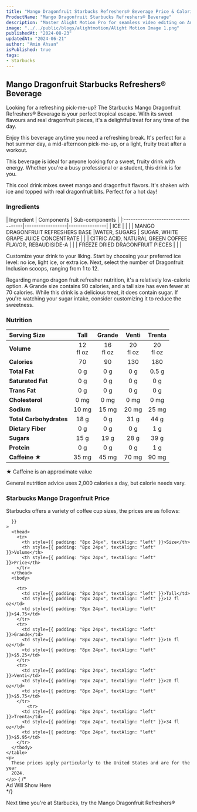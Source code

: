 ```yaml
---
title: "Mango Dragonfruit Starbucks Refreshers® Beverage Price & Calories"
ProductName: "Mango Dragonfruit Starbucks Refreshers® Beverage" 
description: "Master Alight Motion Pro for seamless video editing on Android, iOS, and Tablets with our ultimate guide, unlocking advanced features and elevating your skills in 2024!"
image: "../../public/blogs/alightmotion/Alight Motion Image 1.png"
publishedAt: "2024-08-23"
updatedAt: "2024-06-21"
author: "Amin Ahsan"
isPublished: true
tags:
- Starbucks
---
```


 
## Mango Dragonfruit Starbucks Refreshers® Beverage

Looking for a refreshing pick-me-up? The Starbucks Mango Dragonfruit Refreshers® Beverage is your perfect tropical escape.
With its sweet flavours and real dragonfruit pieces, it's a delightful treat for any time of the day.

Enjoy this beverage anytime you need a refreshing break. It's perfect for a hot summer day, a mid-afternoon pick-me-up, or a light, fruity treat after a workout.

This beverage is ideal for anyone looking for a sweet, fruity drink with energy.
Whether you're a busy professional or a student, this drink is for you.

This cool drink mixes sweet mango and dragonfruit flavors. It's shaken with ice and topped with real dragonfruit bits. Perfect for a hot day!


### Ingredients
<div style={{ overflowX: "scroll", fontSize: "14px" }}>
  | Ingredient                         | Components       | Sub-components |
  |:-----------------------------------|------------------|----------------|
  | ICE                                |                  |                | 
  | MANGO DRAGONFRUIT REFRESHERS BASE  |WATER, SUGARS    | SUGAR, WHITE GRAPE JUICE CONCENTRATE               | 
  |                                    | CITRIC ACID, NATURAL GREEN COFFEE FLAVOR, REBAUDISIDE-A                 |                | 
  | FREEZE DRIED DRAGONFRUIT PIECES                                   |                  |                | 
</div>

Customize your drink to your liking. Start by choosing your preferred ice level: no ice, light ice, or extra ice. Next, select the number of Dragonfruit Inclusion scoops, ranging from 1 to 12.

Regarding mango dragon fruit refresher nutrition, it's a relatively low-calorie option. A Grande size contains 90 calories, and a tall size has even fewer at 70 calories. While this drink is a delicious treat, it does contain sugar. If you're watching your sugar intake, consider customizing it to reduce the sweetness.

### Nutrition

|  Serving Size	            | Tall           | Grande        | Venti   | Trenta    |
|:--------------------------|:--------------:|:-----------:|:--------:|:--------:|
| **Volume**                | 12 <br/> fl oz | 16 <br/> fl oz |  20 <br/> fl oz | 20 <br/> fl oz |
| **Calories**              | 70             | 90          | 130      | 180      |
| **Total Fat**             | 0 g            | 0 g         | 0 g      | 0.5 g      |
| **Saturated Fat**         | 0 g            | 0 g         | 0 g      | 0 g      |
| **Trans Fat**             | 0 g            | 0 g         | 0 g      | 0 g      |
| **Cholesterol**           | 0 mg           | 0 mg        | 0 mg     | 0 mg     |
| **Sodium**                | 10 mg          | 15 mg       | 20 mg    | 25 mg    | 
| **Total Carbohydrates**   | 18 g           | 0 g         | 31 g      | 44 g      |
| **Dietary Fiber**         | 0 g            | 0 g         | 0 g      | 1 g      |
| **Sugars**                | 15 g            | 19 g         | 28 g      | 39 g      |
| **Protein**               | 0 g            | 0 g         | 0 g      | 1 g      |
| **Caffeine ★**            | 35 mg          | 45 mg      | 70 mg   | 90 mg   |

★ Caffeine is an approximate value

General nutrition advice uses 2,000 calories a day, but calorie needs vary.

<style jsx>{`
  @media (min-width: 768px) {
    .responsive-grid {
      display: grid;
      grid-template-columns: 1fr 1fr;
    }
  }
`}</style>

<div
  style={{
    backgroundColor: "#cee3de",
    borderLeft: "3px solid #0c7556",
   padding: "20px",
    paddingTop: "6px", // Add padding to the top
        display: "grid",
        height: "fit-content",
      }} 
  class="responsive-grid"
>
  <div>
    <h3>Starbucks Mango Dragonfruit Price</h3>
    <p>
      Starbucks offers a variety of coffee cup sizes, the prices are as follows:
    </p>
    <table
      style={{
        backgroundColor: "white",
        width: "100%",
        padding: "20px",
        borderCollapse: "collapse",
            borderRadius: "13px",
        
      }}
    >
      <thead>
        <tr>
          <th style={{ padding: "8px 24px", textAlign: "left" }}>Size</th>
          <th style={{ padding: "8px 24px", textAlign: "left" }}>Volume</th>
          <th style={{ padding: "8px 24px", textAlign: "left" }}>Price</th>
        </tr>
      </thead>
      <tbody>

        <tr>
          <td style={{ padding: "8px 24px", textAlign: "left" }}>Tall</td>
          <td style={{ padding: "8px 24px", textAlign: "left" }}>12 fl oz</td>
          <td style={{ padding: "8px 24px", textAlign: "left" }}>$4.75</td>
        </tr>
        <tr>
          <td style={{ padding: "8px 24px", textAlign: "left" }}>Grande</td>
          <td style={{ padding: "8px 24px", textAlign: "left" }}>16 fl oz</td>
          <td style={{ padding: "8px 24px", textAlign: "left" }}>$5.25</td>
        </tr>
        <tr>
          <td style={{ padding: "8px 24px", textAlign: "left" }}>Venti</td>
          <td style={{ padding: "8px 24px", textAlign: "left" }}>20 fl oz</td>
          <td style={{ padding: "8px 24px", textAlign: "left" }}>$5.75</td>
        </tr>
            <tr>
          <td style={{ padding: "8px 24px", textAlign: "left" }}>Trenta</td>
          <td style={{ padding: "8px 24px", textAlign: "left" }}>34 fl oz</td>
          <td style={{ padding: "8px 24px", textAlign: "left" }}>$5.95</td>
        </tr>
      </tbody>
    </table>
    <p>
      These prices apply particularly to the United States and are for the year
      2024.
    </p>
  </div>
  {  /* <div>Ad Will Show Here</div> */}
  <div></div>
</div>

Next time you're at Starbucks, try the Mango Dragonfruit Refreshers®